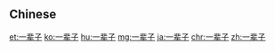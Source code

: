 {{also|一輩子}}
==Chinese==
{{zh-see|一輩子}}

[[et:一辈子]]
[[ko:一辈子]]
[[hu:一辈子]]
[[mg:一辈子]]
[[ja:一辈子]]
[[chr:一辈子]]
[[zh:一辈子]]